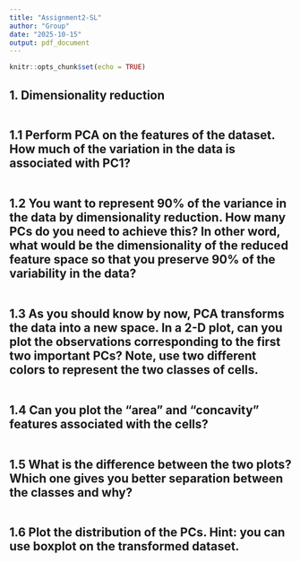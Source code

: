 ```yaml
---
title: "Assignment2-SL"
author: "Group"
date: "2025-10-15"
output: pdf_document
---
```


```r
knitr::opts_chunk$set(echo = TRUE)
```
## 1. Dimensionality reduction
```r

```

## 1.1 Perform PCA on the features of the dataset. How much of the variation in the data is associated with PC1?
```r

```

## 1.2 You want to represent 90% of the variance in the data by dimensionality reduction. How many PCs do you need to achieve this? In other word, what would be the dimensionality of the reduced feature space so that you preserve 90% of the variability in the data?
```r

```


## 1.3 As you should know by now, PCA transforms the data into a new space. In a 2-D plot, can you plot the observations corresponding to the first two important PCs? Note, use two different colors to represent the two classes of cells.
```r

```

## 1.4  Can you plot the "area" and "concavity"  features associated with the cells?
```r

```

## 1.5 What is the difference between the two plots? Which one gives you better separation between the classes and why?
```r

```

## 1.6 Plot the distribution of the PCs. Hint: you can use boxplot on the transformed dataset.
```r

```

